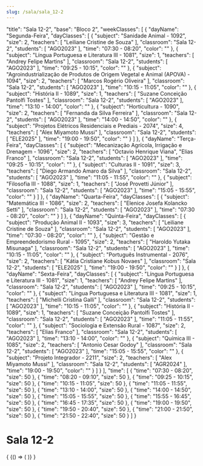 ```yaml
---
slug: /sala/sala_12-2
---
```


  "title": "Sala 12-2",
  "base": "Bloco 2",
  "weekClasses": [
    {
      "dayName": "Segunda-Feira",
      "dayClasses": [
        {
          "subject": "Sanidade Animal - 1092",
          "size": 2,
          "teachers": [
            "Leiliane Cristine de Souza"
          ],
          "classroom": "Sala 12-2",
          "students": [
            "AGO2023"
          ],
          "time": "07:30 - 08:20",
          "color": ""
        },
        {
          "subject": "Língua Portuguesa e Literatura III - 1081",
          "size": 1,
          "teachers": [
            "Andrey Felipe Martins"
          ],
          "classroom": "Sala 12-2",
          "students": [
            "AGO2023"
          ],
          "time": "09:25 - 10:15",
          "color": ""
        },
        {
          "subject": "Agroindustrialização de Produtos de Origem Vegetal e Animal (APOVA) - 1094",
          "size": 2,
          "teachers": [
            "Marcos Rogério Oliveira"
          ],
          "classroom": "Sala 12-2",
          "students": [
            "AGO2023"
          ],
          "time": "10:15 - 11:05",
          "color": ""
        },
        {
          "subject": "História II - 1089",
          "size": 1,
          "teachers": [
            "Suzane Conceição Pantolfi Tostes"
          ],
          "classroom": "Sala 12-2",
          "students": [
            "AGO2023"
          ],
          "time": "13:10 - 14:00",
          "color": ""
        },
        {
          "subject": "Horticultura - 1090",
          "size": 2,
          "teachers": [
            "Fernanda da Silva Ferreira"
          ],
          "classroom": "Sala 12-2",
          "students": [
            "AGO2023"
          ],
          "time": "14:00 - 14:50",
          "color": ""
        },
        {
          "subject": "Projetos Elétricos Residenciais e Prediais - 2074",
          "size": 4,
          "teachers": [
            "Alex Miyamoto Mussi"
          ],
          "classroom": "Sala 12-2",
          "students": [
            "ELE2025"
          ],
          "time": "19:00 - 19:50",
          "color": ""
        }
      ]
    },
    {
      "dayName": "Terça-Feira",
      "dayClasses": [
        {
          "subject": "Mecanização Agrícola, Irrigação e Drenagem - 1096",
          "size": 2,
          "teachers": [
            "Octavio Henrique Viana",
            "Elias Franco"
          ],
          "classroom": "Sala 12-2",
          "students": [
            "AGO2023"
          ],
          "time": "09:25 - 10:15",
          "color": ""
        },
        {
          "subject": "Culturas II - 1091",
          "size": 3,
          "teachers": [
            "Diego Armando Amaro da Silva"
          ],
          "classroom": "Sala 12-2",
          "students": [
            "AGO2023"
          ],
          "time": "11:05 - 11:55",
          "color": ""
        },
        {
          "subject": "Filosofia III - 1088",
          "size": 1,
          "teachers": [
            "José Provetti Júnior"
          ],
          "classroom": "Sala 12-2",
          "students": [
            "AGO2023"
          ],
          "time": "15:05 - 15:55",
          "color": ""
        }
      ]
    },
    {
      "dayName": "Quarta-Feira",
      "dayClasses": [
        {
          "subject": "Matemática III - 1086",
          "size": 2,
          "teachers": [
            "Elenice Josefa Kolancko Setti"
          ],
          "classroom": "Sala 12-2",
          "students": [
            "AGO2023"
          ],
          "time": "07:30 - 08:20",
          "color": ""
        }
      ]
    },
    {
      "dayName": "Quinta-Feira",
      "dayClasses": [
        {
          "subject": "Produção Animal II - 1093",
          "size": 3,
          "teachers": [
            "Leiliane Cristine de Souza"
          ],
          "classroom": "Sala 12-2",
          "students": [
            "AGO2023"
          ],
          "time": "07:30 - 08:20",
          "color": ""
        },
        {
          "subject": "Gestão e Empreendedorismo Rural - 1095",
          "size": 2,
          "teachers": [
            "Haroldo Yutaka Misunaga"
          ],
          "classroom": "Sala 12-2",
          "students": [
            "AGO2023"
          ],
          "time": "10:15 - 11:05",
          "color": ""
        },
        {
          "subject": "Português Instrumental - 2076",
          "size": 2,
          "teachers": [
            "Kátia Cristiane Kobus Novaes"
          ],
          "classroom": "Sala 12-2",
          "students": [
            "ELE2025"
          ],
          "time": "19:00 - 19:50",
          "color": ""
        }
      ]
    },
    {
      "dayName": "Sexta-Feira",
      "dayClasses": [
        {
          "subject": "Língua Portuguesa e Literatura III - 1081",
          "size": 1,
          "teachers": [
            "Andrey Felipe Martins"
          ],
          "classroom": "Sala 12-2",
          "students": [
            "AGO2023"
          ],
          "time": "09:25 - 10:15",
          "color": ""
        },
        {
          "subject": "Língua Portuguesa e Literatura III - 1081",
          "size": 1,
          "teachers": [
            "Michelli Cristina Galli"
          ],
          "classroom": "Sala 12-2",
          "students": [
            "AGO2023"
          ],
          "time": "10:15 - 11:05",
          "color": ""
        },
        {
          "subject": "História II - 1089",
          "size": 1,
          "teachers": [
            "Suzane Conceição Pantolfi Tostes"
          ],
          "classroom": "Sala 12-2",
          "students": [
            "AGO2023"
          ],
          "time": "11:05 - 11:55",
          "color": ""
        },
        {
          "subject": "Sociologia e Extensão Rural - 1087",
          "size": 2,
          "teachers": [
            "Elias Franco"
          ],
          "classroom": "Sala 12-2",
          "students": [
            "AGO2023"
          ],
          "time": "13:10 - 14:00",
          "color": ""
        },
        {
          "subject": "Química III - 1085",
          "size": 2,
          "teachers": [
            "Antonio Cesar Godoy"
          ],
          "classroom": "Sala 12-2",
          "students": [
            "AGO2023"
          ],
          "time": "15:05 - 15:55",
          "color": ""
        },
        {
          "subject": "Projeto Integrador - 2211",
          "size": 2,
          "teachers": [
            "Alex Miyamoto Mussi"
          ],
          "classroom": "Sala 12-2",
          "students": [
            "AGR2024"
          ],
          "time": "19:00 - 19:50",
          "color": ""
        }
      ]
    }
  ],
  "time": [
    {
      "time": "07:30 - 08:20",
      "size": 50
    },
    {
      "time": "08:20 - 09:10",
      "size": 50
    },
    {
      "time": "09:25 - 10:15",
      "size": 50
    },
    {
      "time": "10:15 - 11:05",
      "size": 50
    },
    {
      "time": "11:05 - 11:55",
      "size": 50
    },
    {
      "time": "13:10 - 14:00",
      "size": 50
    },
    {
      "time": "14:00 - 14:50",
      "size": 50
    },
    {
      "time": "15:05 - 15:55",
      "size": 50
    },
    {
      "time": "15:55 - 16:45",
      "size": 50
    },
    {
      "time": "16:45 - 17:35",
      "size": 50
    },
    {
      "time": "19:00 - 19:50",
      "size": 50
    },
    {
      "time": "19:50 - 20:40",
      "size": 50
    },
    {
      "time": "21:00 - 21:50",
      "size": 50
    },
    {
      "time": "21:50 - 22:40",
      "size": 50
    }
  ]
}

# Sala 12-2

<div>
  {
    <BrowserOnly>
      {() => (
        <Grid
          title={data.title}
          weekClasses={data.weekClasses}
          time={data.time}
        />
      )}
    </BrowserOnly>
  }
</div>
